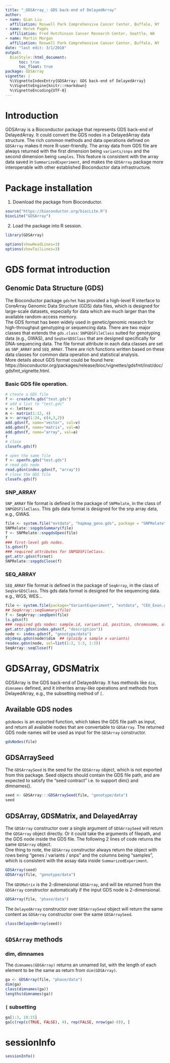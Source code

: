 ```yaml
---
title: "_GDSArray_: GDS back-end of DelayedArray"
author:
- name: Qian Liu
  affiliation: Roswell Park Comprehensive Cancer Center, Buffalo, NY
- name: Hervé Pagès
  affiliation: Fred Hutchinson Cancer Research Center, Seattle, WA
- name: Martin Morgan
  affiliation: Roswell Park Comprehensive Cancer Center, Buffalo, NY
date: "last edit: 3/1/2018"
output:
  BiocStyle::html_document:
      toc: true
      toc_float: true
package: GDSArray
vignette: |
  %\VignetteIndexEntry{GDSArray: GDS back-end of DelayedArray}
  %\VignetteEngine{knitr::rmarkdown}
  %\VignetteEncoding{UTF-8}
---
```


# Introduction

GDSArray is a Bioconductor package that represents GDS back-end of DelayedArray. It could convert the GDS nodes in a DelayedArray data structure. The rich common methods and data operations defined on `GDSArray` makes it more R-user-friendly. The array data from GDS file are always returned with the first dimension being `variants/snps` and the second dimension being `samples`. This feature is consistent with the array data saved in `SummarizedExperiment`, and makes the `GDSArray` package more interoperable with other established Bioconductor data infrastructure. 

# Package installation

1. Download the package from Bioconductor. 

```r
source("https://bioconductor.org/biocLite.R")
biocLite("GDSArray")
```

2. Load the package into R session.
```r
library(GDSArray)
```

```r
options(showHeadLines=3)
options(showTailLines=3)
```

# GDS format introduction

## Genomic Data Structure (GDS)
The Bioconductor package `gdsfmt` has provided a high-level R interface to CoreArray Genomic Data Structure (GDS) data files, which is designed for large-scale datasets, especially for data which are much larger than the available random-access memory.  
The GDS format has been widely used in genetic/genomic research for high-throughput genotyping or sequencing data. There are two major classes that extends the `gds.class`: `SNPGDSFileClass` suited for genotyping data (e.g., GWAS), and `SeqVarGDSClass` that are designed specifically for DNA-sequencing data. The file format attribute in each data classes are set as `SNP_ARRAY` and `SEQ_ARRAY`. There are rich functions written based on these data classes for common data operation and statistical analysis.  
More details about GDS format could be found here: https://bioconductor.org/packages/release/bioc/vignettes/gdsfmt/inst/doc/gdsfmt_vignette.html. 


### Basic GDS file operation.
```r
# cteate a GDS file
f <- createfn.gds("test.gds")    
# add a list to "test.gds"
v <- letters
m <- matrix(1:12, 4)
a <- array(1:24, c(4,3,2))
add.gdsn(f, name="vector", val=v)
add.gdsn(f, name="matrix", val=m)
add.gdsn(f, name="array", val=a)
f
# close
closefn.gds(f)

# open the same file
f <- openfn.gds("test.gds")
# read gds node
read.gdsn(index.gdsn(f, "array"))
# close the GDS file
closefn.gds(f)
```

### SNP_ARRAY 
`SNP_ARRAY` file format is defined in the package of `SNPRelate`, in the class of `SNPGDSFileClass`. This gds data format is designed for the snp array data, e.g., GWAS. 

```r
file <- system.file("extdata", "hapmap_geno.gds", package = "SNPRelate")
SNPRelate::snpgdsSummary(file)
f <- SNPRelate::snpgdsOpen(file)
f
### first-level gds nodes.
ls.gdsn(f)
### required attributes for SNPGDSFileClass. 
get.attr.gdsn(f$root)
SNPRelate::snpgdsClose(f)
```
### SEQ_ARRAY
`SEQ_ARRAY` file format is defined in the package of `SeqArray`, in the class of `SeqVarGDSClass`. This gds data format is designed for the sequencing data. e.g., WGS, WES...

```r
file <- system.file(package="VariantExperiment", "extdata", "CEU_Exon.gds")
## SeqArray::seqSummary(file)
f <- SeqArray::seqOpen(file)
ls.gdsn(f)
### required gds nodes: sample.id, variant.id, position, chromosome, allele, and genotype.
get.attr.gdsn(index.gdsn(f, "description"))
node <- index.gdsn(f, "genotype/data")
objdesp.gdsn(node)$dim  ## (ploidy x sample x variants)
readex.gdsn(node, sel=list(1:2, 1:3, 1:3))
SeqArray::seqClose(f)
```
# GDSArray, GDSMatrix 

GDSArray is the GDS back-end of DelayedArray. It has methods like `dim`, `dimnames` defined, and it inherites array-like operations and methods from DelayedArray, e.g., the subsetting method of `[`.

## Available GDS nodes 
`gdsNodes` is an exported function, which takes the GDS file path as input, and return all available nodes that are convertable to `GDSArray`. The returned GDS node names will be used as input for the `GDSArray` constructor. 

```r
gdsNodes(file)
```

## GDSArraySeed

The `GDSArraySeed` is the seed for the `GDSArray` object, which is not exported from this package. Seed objects should contain the GDS file path, and are expected to satisfy the “seed contract” i.e. to support dim() and dimnames().

```r
seed <- GDSArray:::GDSArraySeed(file, "genotype/data")
seed
```

## GDSArray, GDSMatrix, and DelayedArray

The `GDSArray` constructor over a single argument of `GDSArraySeed` will return the `GDSArray` object directly. Or it could take the arguments of filepath, and the GDS node inside the GDS file. The following 2 lines of code returns the same `GDSArray` object.  
One thing to note, the `GDSArray` constructor always return the object with rows being "genes / variants / snps" and the columns being "samples", which is consistent with the assay data inside `SummarizedExperiment`. 

```r
GDSArray(seed)
GDSArray(file, "genotype/data")
```
The `GDSMatrix` is the 2-dimensional `GDSArray`, and will be returned from the `GDSArray` constructor automatically if the input GDS node is 2-dimensional. 

```r
GDSArray(file, "phase/data")
```

The `DelayedArray` constructor over `GDSArraySeed` object will return the same content as `GDSArray` constructor over the same `GDSArraySeed`. 

```r
class(DelayedArray(seed))
``` 

## `GDSArray` methods

### dim, dimnames
The `dimnames(GDSArray)` returns an unnamed list, with the length of each element to be the same as return from `dim(GDSArray)`. 
```r
ga <- GDSArray(file, "phase/data")
dim(ga)
class(dimnames(ga))
lengths(dimnames(ga))
```

### `[` subsetting

```r
ga[1:3, 10:15]
ga[c(rep(c(TRUE, FALSE), 4), rep(FALSE, nrow(ga)-8)), ]
```

# sessionInfo
```r
sessionInfo()
```

